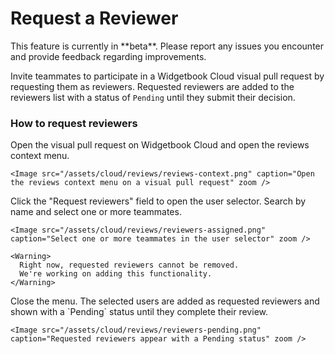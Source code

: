 # Request a Reviewer

<Warning>
  This feature is currently in **beta**.
  Please report any issues you encounter and provide feedback regarding improvements.
</Warning>

Invite teammates to participate in a Widgetbook Cloud visual pull request by requesting them as reviewers. 
Requested reviewers are added to the reviewers list with a status of `Pending` until they submit their decision.

### How to request reviewers

<Steps>
  <Step title="Open the reviews context menu">
    Open the visual pull request on Widgetbook Cloud and open the reviews context menu.

    <Image src="/assets/cloud/reviews/reviews-context.png" caption="Open the reviews context menu on a visual pull request" zoom />
  </Step>
  <Step title="Pick teammates">
    Click the "Request reviewers" field to open the user selector. 
    Search by name and select one or more teammates.

    <Image src="/assets/cloud/reviews/reviewers-assigned.png" caption="Select one or more teammates in the user selector" zoom />

    <Warning>
      Right now, requested reviewers cannot be removed.
      We're working on adding this functionality.
    </Warning>
  </Step>
  <Step title="Confirm and notify">
    Close the menu. 
    The selected users are added as requested reviewers and shown with a `Pending` status until they complete their review.

    <Image src="/assets/cloud/reviews/reviewers-pending.png" caption="Requested reviewers appear with a Pending status" zoom />
  </Step>
</Steps>
